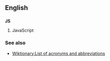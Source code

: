 ==English==

==={{initialism}}===
'''JS'''

#JavaScript

===See also===

*[[Wiktionary:List of acronyms and abbreviations]]
